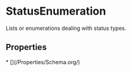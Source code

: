 # StatusEnumeration

Lists or enumerations dealing with status types.

## Properties

<Grid>
* [](/Properties/Schema.org/)

</Grid>


